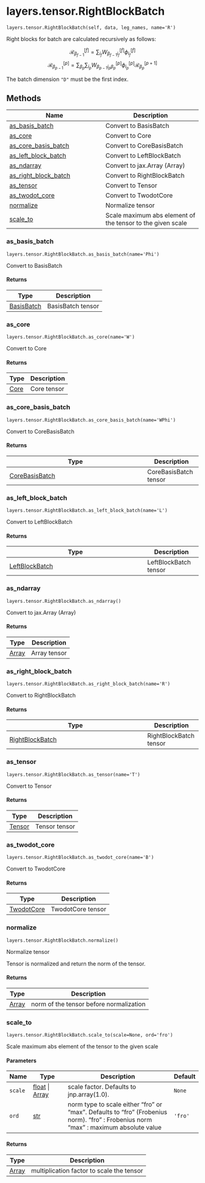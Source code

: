 # layers.tensor.RightBlockBatch { #pompon.layers.tensor.RightBlockBatch }

`layers.tensor.RightBlockBatch(self, data, leg_names, name='R')`

Right blocks for batch are calculated
recursively as follows:

$$
   \mathcal{R}^{[f]}_{\beta_{f-1}} =
   \sum_{i_f} W^{[f]}_{\beta_{f-1}i_f} \phi_{i_f}^{[f]}
$$
$$
   \mathcal{R}^{[p]}_{\beta_{p-1}} =
   \sum_{\beta_p}
   \sum_{i_{p}} W^{[p]}_{\beta_{p-1} i_{p} \beta_{p}}
   \phi_{i_{p}}^{[p]} \mathcal{R}^{[p+1]}_{\beta_{p}}
$$

::: {.callout-note}
   The batch dimension ``"D"`` must be the first index.
:::

## Methods

| Name | Description |
| --- | --- |
| [as_basis_batch](#pompon.layers.tensor.RightBlockBatch.as_basis_batch) | Convert to BasisBatch |
| [as_core](#pompon.layers.tensor.RightBlockBatch.as_core) | Convert to Core |
| [as_core_basis_batch](#pompon.layers.tensor.RightBlockBatch.as_core_basis_batch) | Convert to CoreBasisBatch |
| [as_left_block_batch](#pompon.layers.tensor.RightBlockBatch.as_left_block_batch) | Convert to LeftBlockBatch |
| [as_ndarray](#pompon.layers.tensor.RightBlockBatch.as_ndarray) | Convert to jax.Array (Array) |
| [as_right_block_batch](#pompon.layers.tensor.RightBlockBatch.as_right_block_batch) | Convert to RightBlockBatch |
| [as_tensor](#pompon.layers.tensor.RightBlockBatch.as_tensor) | Convert to Tensor |
| [as_twodot_core](#pompon.layers.tensor.RightBlockBatch.as_twodot_core) | Convert to TwodotCore |
| [normalize](#pompon.layers.tensor.RightBlockBatch.normalize) | Normalize tensor |
| [scale_to](#pompon.layers.tensor.RightBlockBatch.scale_to) | Scale maximum abs element of the tensor to the given scale |

### as_basis_batch { #pompon.layers.tensor.RightBlockBatch.as_basis_batch }

`layers.tensor.RightBlockBatch.as_basis_batch(name='Phi')`

Convert to BasisBatch

#### Returns

| Type                                            | Description       |
|-------------------------------------------------|-------------------|
| [BasisBatch](`pompon.layers.tensor.BasisBatch`) | BasisBatch tensor |

### as_core { #pompon.layers.tensor.RightBlockBatch.as_core }

`layers.tensor.RightBlockBatch.as_core(name='W')`

Convert to Core

#### Returns

| Type                                | Description   |
|-------------------------------------|---------------|
| [Core](`pompon.layers.tensor.Core`) | Core tensor   |

### as_core_basis_batch { #pompon.layers.tensor.RightBlockBatch.as_core_basis_batch }

`layers.tensor.RightBlockBatch.as_core_basis_batch(name='WPhi')`

Convert to CoreBasisBatch

#### Returns

| Type                                                    | Description           |
|---------------------------------------------------------|-----------------------|
| [CoreBasisBatch](`pompon.layers.tensor.CoreBasisBatch`) | CoreBasisBatch tensor |

### as_left_block_batch { #pompon.layers.tensor.RightBlockBatch.as_left_block_batch }

`layers.tensor.RightBlockBatch.as_left_block_batch(name='L')`

Convert to LeftBlockBatch

#### Returns

| Type                                                    | Description           |
|---------------------------------------------------------|-----------------------|
| [LeftBlockBatch](`pompon.layers.tensor.LeftBlockBatch`) | LeftBlockBatch tensor |

### as_ndarray { #pompon.layers.tensor.RightBlockBatch.as_ndarray }

`layers.tensor.RightBlockBatch.as_ndarray()`

Convert to jax.Array (Array)

#### Returns

| Type                 | Description   |
|----------------------|---------------|
| [Array](`jax.Array`) | Array tensor  |

### as_right_block_batch { #pompon.layers.tensor.RightBlockBatch.as_right_block_batch }

`layers.tensor.RightBlockBatch.as_right_block_batch(name='R')`

Convert to RightBlockBatch

#### Returns

| Type                                                      | Description            |
|-----------------------------------------------------------|------------------------|
| [RightBlockBatch](`pompon.layers.tensor.RightBlockBatch`) | RightBlockBatch tensor |

### as_tensor { #pompon.layers.tensor.RightBlockBatch.as_tensor }

`layers.tensor.RightBlockBatch.as_tensor(name='T')`

Convert to Tensor

#### Returns

| Type                                    | Description   |
|-----------------------------------------|---------------|
| [Tensor](`pompon.layers.tensor.Tensor`) | Tensor tensor |

### as_twodot_core { #pompon.layers.tensor.RightBlockBatch.as_twodot_core }

`layers.tensor.RightBlockBatch.as_twodot_core(name='B')`

Convert to TwodotCore

#### Returns

| Type                                            | Description       |
|-------------------------------------------------|-------------------|
| [TwodotCore](`pompon.layers.tensor.TwodotCore`) | TwodotCore tensor |

### normalize { #pompon.layers.tensor.RightBlockBatch.normalize }

`layers.tensor.RightBlockBatch.normalize()`

Normalize tensor

Tensor is normalized and return the norm of the tensor.

#### Returns

| Type                 | Description                             |
|----------------------|-----------------------------------------|
| [Array](`jax.Array`) | norm of the tensor before normalization |

### scale_to { #pompon.layers.tensor.RightBlockBatch.scale_to }

`layers.tensor.RightBlockBatch.scale_to(scale=None, ord='fro')`

Scale maximum abs element of the tensor to the given scale

#### Parameters

| Name    | Type                                     | Description                                                                                                                         | Default   |
|---------|------------------------------------------|-------------------------------------------------------------------------------------------------------------------------------------|-----------|
| `scale` | [float](`float`) \| [Array](`jax.Array`) | scale factor. Defaults to jnp.array(1.0).                                                                                           | `None`    |
| `ord`   | [str](`str`)                             | norm type to scale either "fro" or "max". Defaults to "fro" (Frobenius norm). "fro" : Frobenius norm "max" : maximum absolute value | `'fro'`   |

#### Returns

| Type                 | Description                               |
|----------------------|-------------------------------------------|
| [Array](`jax.Array`) | multiplication factor to scale the tensor |